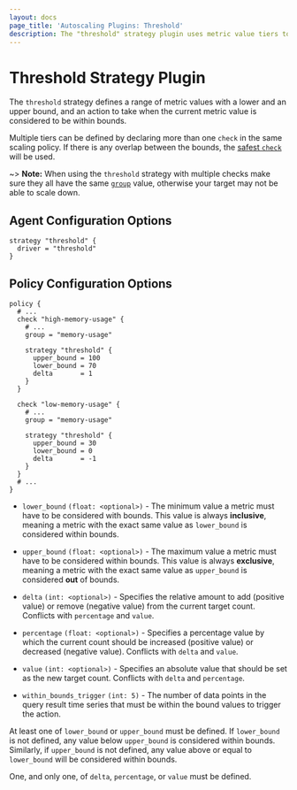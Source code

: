 ```yaml
---
layout: docs
page_title: 'Autoscaling Plugins: Threshold'
description: The "threshold" strategy plugin uses metric value tiers to define scaling actions.
---
```


# Threshold Strategy Plugin

The `threshold` strategy defines a range of metric values with a lower and an
upper bound, and an action to take when the current metric value is considered
to be within bounds.

Multiple tiers can be defined by declaring more than one `check` in the
same scaling policy. If there is any overlap between the bounds, the [safest
`check`][internals_check] will be used.

~> **Note:** When using the `threshold` strategy with multiple checks make sure
  they all have the same [`group`][policy_group] value, otherwise your target
  may not be able to scale down.

## Agent Configuration Options

```hcl
strategy "threshold" {
  driver = "threshold"
}
```

## Policy Configuration Options

```hcl
policy {
  # ...
  check "high-memory-usage" {
    # ...
    group = "memory-usage"

    strategy "threshold" {
      upper_bound = 100
      lower_bound = 70
      delta       = 1
    }
  }

  check "low-memory-usage" {
    # ...
    group = "memory-usage"

    strategy "threshold" {
      upper_bound = 30
      lower_bound = 0
      delta       = -1
    }
  }
  # ...
}
```

- `lower_bound` `(float: <optional>)` - The minimum value a metric must have
  to be considered with bounds. This value is always **inclusive**, meaning a
  metric with the exact same value as `lower_bound` is considered within
  bounds.

- `upper_bound` `(float: <optional>)` - The maximum value a metric must have
  to be considered within bounds. This value is always **exclusive**, meaning a
  metric with the exact same value as `upper_bound` is considered **out** of
  bounds.

- `delta` `(int: <optional>)` - Specifies the relative amount to add (positive
  value) or remove (negative value) from the current target count. Conflicts
  with `percentage` and `value`.

- `percentage` `(float: <optional>)` - Specifies a percentage value by which
  the current count should be increased (positive value) or decreased (negative
  value). Conflicts with `delta` and `value`.

- `value` `(int: <optional>)` - Specifies an absolute value that should be set
  as the new target count. Conflicts with `delta` and `percentage`.

- `within_bounds_trigger` `(int: 5)` - The number of data points in the query
  result time series that must be within the bound values to trigger the
  action.

At least one of `lower_bound` or `upper_bound` must be defined. If
`lower_bound` is not defined, any value below `upper_bound` is considered
within bounds. Similarly, if `upper_bound` is not defined, any value above or
equal to `lower_bound` will be considered within bounds.

One, and only one, of `delta`, `percentage`, or `value` must be defined.

[internals_check]: /nomad/tools/autoscaling/internals/checks
[policy_group]: /nomad/tools/autoscaling/policy#group

